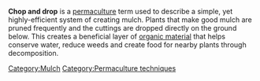 '''Chop and drop''' is a [[permaculture]] term used to describe a simple, yet highly-efficient system of creating mulch. Plants that make good mulch are pruned frequently and the cuttings are dropped directly on the ground below. This creates a beneficial layer of [[organic material]] that helps conserve water, reduce weeds and create food for nearby plants through decomposition. 

{{attrib permawiki|Chop-N-Drop}}

[[Category:Mulch]]
[[Category:Permaculture techniques]]